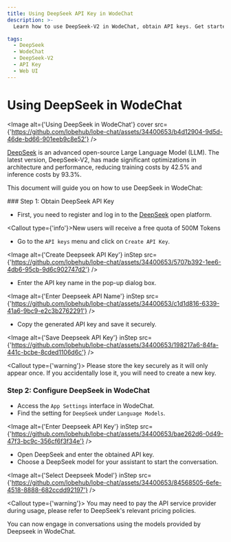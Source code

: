 ```yaml
---
title: Using DeepSeek API Key in WodeChat
description: >-
  Learn how to use DeepSeek-V2 in WodeChat, obtain API keys. Get started with DeepSeek integration now!

tags:
  - DeepSeek
  - WodeChat
  - DeepSeek-V2
  - API Key
  - Web UI
---
```


# Using DeepSeek in WodeChat

<Image alt={'Using DeepSeek in WodeChat'} cover src={'https://github.com/lobehub/lobe-chat/assets/34400653/b4d12904-9d5d-46de-bd66-901eeb9c8e52'} />

[DeepSeek](https://www.deepseek.com/) is an advanced open-source Large Language Model (LLM). The latest version, DeepSeek-V2, has made significant optimizations in architecture and performance, reducing training costs by 42.5% and inference costs by 93.3%.

This document will guide you on how to use DeepSeek in WodeChat:

<Steps>
  ### Step 1: Obtain DeepSeek API Key

  - First, you need to register and log in to the [DeepSeek](https://platform.deepseek.com/) open platform.

  <Callout type={'info'}>New users will receive a free quota of 500M Tokens</Callout>

  - Go to the `API keys` menu and click on `Create API Key`.

  <Image alt={'Create Deepseek API Key'} inStep src={'https://github.com/lobehub/lobe-chat/assets/34400653/5707b392-1ee6-4db6-95cb-9d6c902747d2'} />

  - Enter the API key name in the pop-up dialog box.

  <Image alt={'Enter Deepseek API Name'} inStep src={'https://github.com/lobehub/lobe-chat/assets/34400653/c1d1d816-6339-41a6-9bc9-e2c3b2762291'} />

  - Copy the generated API key and save it securely.

  <Image alt={'Save Deepseek API Key'} inStep src={'https://github.com/lobehub/lobe-chat/assets/34400653/198217a6-84fa-441c-bcbe-8cded1106d6c'} />

  <Callout type={'warning'}>
    Please store the key securely as it will only appear once. If you accidentally lose it, you will
    need to create a new key.
  </Callout>

  ### Step 2: Configure DeepSeek in WodeChat

  - Access the `App Settings` interface in WodeChat.
  - Find the setting for `DeepSeek` under `Language Models`.

  <Image alt={'Enter Deepseek API Key'} inStep src={'https://github.com/lobehub/lobe-chat/assets/34400653/bae262d6-0d49-47f3-bc9c-356cf6f3f34e'} />

  - Open DeepSeek and enter the obtained API key.
  - Choose a DeepSeek model for your assistant to start the conversation.

  <Image alt={'Select Deepseek Model'} inStep src={'https://github.com/lobehub/lobe-chat/assets/34400653/84568505-6efe-4518-8888-682ccdd92197'} />

  <Callout type={'warning'}>
    You may need to pay the API service provider during usage, please refer to DeepSeek's relevant
    pricing policies.
  </Callout>
</Steps>

You can now engage in conversations using the models provided by Deepseek in WodeChat.
